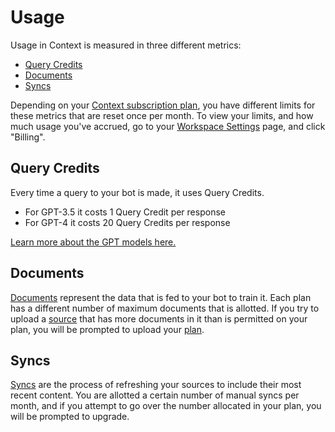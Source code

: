 
# Usage

Usage in Context is measured in three different metrics:

- [Query Credits](#query-credits)
- [Documents](#documents)
- [Syncs](#syncs)

Depending on your [Context subscription plan](/pricing), you have different limits for these metrics that are reset once per month. To view your limits, and how much usage you've accrued, go to your [Workspace Settings](/settings) page, and click "Billing".

## Query Credits

Every time a query to your bot is made, it uses Query Credits.

- For GPT-3.5 it costs 1 Query Credit per response
- For GPT-4 it costs 20 Query Credits per response

[Learn more about the GPT models here.](/bots/models)

## Documents

[Documents](/sources/documents) represent the data that is fed to your bot to train it. Each plan has a different number of maximum documents that is allotted. If you try to upload a [source](/sources) that has more documents in it than is permitted on your plan, you will be prompted to upload your [plan](pricing).

## Syncs

[Syncs](/sources/syncing) are the process of refreshing your sources to include their most recent content. You are allotted a certain number of manual syncs per month, and if you attempt to go over the number allocated in your plan, you will be prompted to upgrade.
